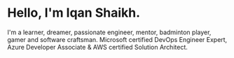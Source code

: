# Hello, I'm Iqan Shaikh.

I'm a learner, dreamer, passionate engineer, mentor, badminton player, gamer and software craftsman. Microsoft certified DevOps Engineer Expert, Azure Developer Associate &amp; AWS certified Solution Architect.
